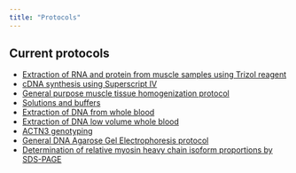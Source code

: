 ```yaml
---
title: "Protocols"
---
```


## Current protocols

- [Extraction of RNA and protein from muscle samples using Trizol reagent](protocols/pr_trizol_ver_20191111.qmd)
- [cDNA synthesis using Superscript IV](protocols/pr_cdnasynthesis_ver_2019-11-12.qmd)
- [General purpose muscle tissue homogenization protocol](protocols/pr_tissuehomogenization_ver_2019-11-12.qmd)
- [Solutions and buffers](protocols/pr_solutions_ver_2019-11-12.qmd)
- [Extraction of DNA from whole blood](protocols/pr_DNAextraction_ver_2019-11-14.qmd)
- [Extraction of DNA low volume whole blood](protocols/pr_dna-extraction-from-low-amount-blood-2021-02-02.qmd)
- [ACTN3 genotyping](protocols/pr_actn3genotype_ver_2019-11-21.qmd)
- [General DNA Agarose Gel Electrophoresis protocol](protocols/pr_agaroseelectrophoresis_ver_2019-11-20.qmd)
- [Determination of relative myosin heavy chain isoform proportions by SDS-PAGE](protocols/pr_myhc-sds-page_ver_2019-12-01.qmd)
